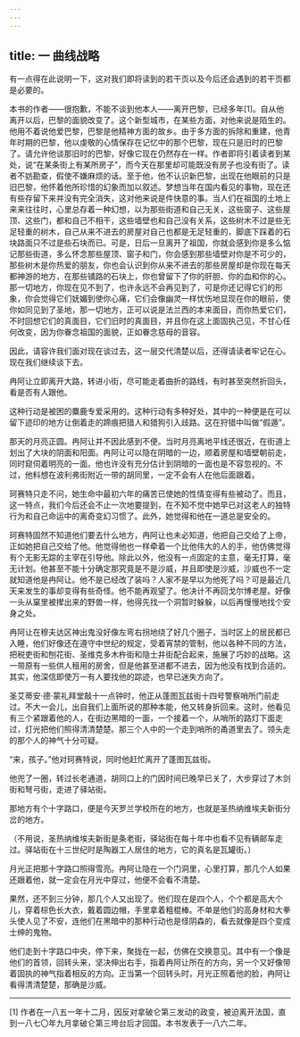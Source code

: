 ```yaml
---
---
---
```

title: 一 曲线战略
---




有一点得在此说明一下，这对我们即将读到的若干页以及今后还会遇到的若干页都是必要的。

本书的作者——很抱歉，不能不谈到他本人——离开巴黎，已经多年[1]。自从他离开以后，巴黎的面貌改变了。这个新型城市，在某些方面，对他来说是陌生的。他用不着说他爱巴黎，巴黎是他精神方面的故乡。由于多方面的拆除和重建，他青年时期的巴黎，他以虔敬的心情保存在记忆中的那个巴黎，现在只是旧时的巴黎了。请允许他谈那旧时的巴黎，好像它现在仍然存在一样。作者即将引着读者到某处，说“在某条街上有某所房子”，而今天在那里却可能既没有房子也没有街了。读者不妨勘查，假使不嫌麻烦的话。至于他，他不认识新巴黎，出现在他眼前的只是旧巴黎，他怀着他所珍惜的幻象而加以叙述。梦想当年在国内看见的事物，现在还有些存留下来并没有完全消失，这对他来说是件快意的事。当人们在祖国的土地上来来往往时，心里总存着一种幻想，以为那些街道和自己无关，这些窗子、这些屋顶、这些门，都和自己不相干，这些墙壁也和自己没有关系，这些树木不过是些无足轻重的树木，自己从来不进去的房屋对自己也都是无足轻重的，脚底下踩着的石块路面只不过是些石块而已。可是，日后一旦离开了祖国，你就会感到你是多么惦记那些街道，多么怀念那些屋顶、窗子和门，你会感到那些墙壁对你是不可少的，那些树木是你热爱的朋友，你也会认识到你从来不进去的那些房屋却是你现在每天都神游的地方，在那些铺路的石块上，你也曾留下了你的肝胆、你的血和你的心。那一切地方，你现在见不到了，也许永远不会再见到了，可是你还记得它们的形象，你会觉得它们妩媚到使你心痛，它们会像幽灵一样忧伤地显现在你的眼前，使你如同见到了圣地，那一切地方，正可以说是法兰西的本来面目，而你热爱它们，不时回想它们的真面目，它们旧时的真面目，并且你在这上面固执己见，不甘心任何改变，因为你眷念祖国的面貌，正如眷念慈母的音容。

因此，请容许我们面对现在谈过去，这一层交代清楚以后，还得请读者牢记在心。现在我们继续谈下去。

冉阿让立即离开大路，转进小街，尽可能走着曲折的路线，有时甚至突然折回头，看是否有人跟他。

这种行动是被困的麋鹿专爱采用的。这种行动有多种好处，其中的一种便是在可以留下迹印的地方让倒着走的蹄痕把猎人和猎狗引入歧路。这在狩猎中叫做“假遁”。

那天的月亮正圆。冉阿让并不因此感到不便。当时月亮离地平线还很近，在街道上划出了大块的阴面和阳面。冉阿让可以隐在阴暗的一边，顺着房屋和墙壁朝前走，同时窥伺着明亮的一面。他也许没有充分估计到阴暗的一面也是不容忽视的。不过，他料想在波利弗街附近一带的胡同里，一定不会有人在他后面跟着。

珂赛特只走不问，她生命中最初六年的痛苦已使她的性情变得有些被动了。而且，这一特点，我们今后还会不止一次地要提到，在不知不觉中她早已对这老人的独特行为和自己命运中的离奇变幻习惯了。此外，她觉得和他在一道总是安全的。

珂赛特固然不知道他们要去什么地方，冉阿让也未必知道，他把自己交给了上帝，正如她把自己交给了他。他觉得他也一样牵着一个比他伟大的人的手，他仿佛觉得有个无影无踪的主宰在引导他。除此以外，他没有一点固定的主意，毫无打算，毫无计划。他甚至不能十分确定那究竟是不是沙威，并且即使是沙威，沙威也不一定就知道他是冉阿让。他不是已经改了装吗？人家不是早以为他死了吗？可是最近几天来发生的事却变得有些奇怪。他不能再观望了。他决计不再回戈尔博老屋。好像一头从窠里被撵出来的野兽一样，他得先找一个洞暂时躲躲，以后再慢慢地找个安身之处。

冉阿让在穆夫达区神出鬼没好像左弯右拐地绕了好几个圈子，当时区上的居民都已入睡，他们好像还在遵守中世纪的规定，受着宵禁的管制，他以各种不同的方法，把税吏街和刨花街、圣维克多木杵街和隐士井街配合起来，施展了巧妙的战略。这一带原有一些供人租用的房舍，但是他甚至进都不进去，因为他没有找到合适的。其实，他深信即使万一有人要找他的踪迹，也早已迷失方向了。

圣艾蒂安·德·蒙礼拜堂敲十一点钟时，他正从蓬图瓦兹街十四号警察哨所门前走过。不大一会儿，出自我们上面所说的那种本能，他又转身折回来。这时，他看见有三个紧跟着他的人，在街边黑暗的一面，一个接着一个，从哨所的路灯下面走过，灯光把他们照得清清楚楚。那三个人中的一个走到哨所的甬道里去了。领头走的那个人的神气十分可疑。

“来，孩子。”他对珂赛特说，同时他赶忙离开了蓬图瓦兹街。

他兜了一圈，转过长老通道，胡同口上的门因时间已晚早已关了，大步穿过了木剑街和弩弓街，走进了驿站街。

那地方有个十字路口，便是今天罗兰学校所在的地方，也就是圣热纳维埃夫新街分岔的地方。

（不用说，圣热纳维埃夫新街是条老街，驿站街在每十年中也看不见有辆邮车走过。驿站街在十三世纪时是陶器工人居住的地方，它的真名是瓦罐街。）

月光正把那十字路口照得雪亮。冉阿让隐在一个门洞里，心里打算，那几个人如果还跟着他，就一定会在月光中穿过，他便不会看不清楚。

果然，还不到三分钟，那几个人又出现了。他们现在是四个人，个个都是高大个儿，穿着棕色长大衣，戴着圆边帽，手里拿着粗棍棒。不单是他们的高身材和大拳头使人见了不安，连他们在黑暗中的那种行动也是怪阴森的，看去就像是四个变成士绅的鬼物。

他们走到十字路口中央，停下来，聚拢在一起，仿佛在交换意见。其中有一个像是他们的首领，回转头来，坚决伸出右手，指着冉阿让所在的方向，另一个又好像带着固执的神气指着相反的方向。正当第一个回转头时，月光正照着他的脸，冉阿让看得清清楚楚，那确是沙威。



* * *



[1] 作者在一八五一年十二月，因反对拿破仑第三发动的政变，被迫离开法国，直到一八七〇年九月拿破仑第三垮台后才回国。本书发表于一八六二年。